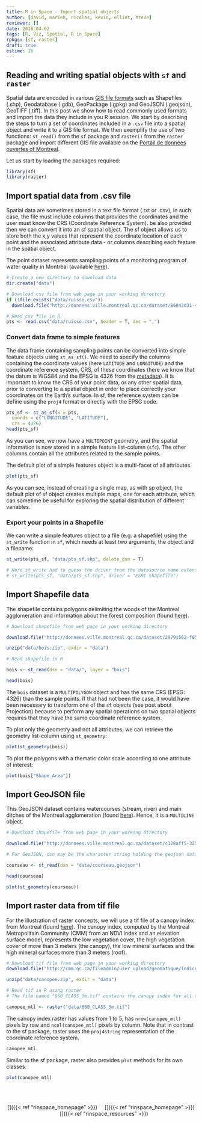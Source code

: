 ```yaml
---
title: R in Space - Import spatial objects
author: [david, marieh, nicolas, kevin, elliot, steve]
reviewer: []
date: 2018-04-02
tags: [R, Viz, Spatial, R in Space]
rpkgs: [sf, raster]
draft: true
estime: 16
---
```


## Reading and writing spatial objects with `sf` and `raster`

Spatial data are encoded in various [GIS file formats](https://en.wikipedia.org/wiki/GIS_file_formats) such as Shapefiles (.shp),
Geodatabase (.gdb), GeoPackage (.gpkg) and GeoJSON (.geojson), GeoTIFF (.tiff).
In this post we show how to read commonly used formats and import the data
they include in you R session. We start by describing the steps to turn
a set of coordinates included in a `.csv` file into a spatial object and write it
to a GIS file format. We then exemplify the use of two functions: `st_read()` from the
`sf` package and `raster()` from the `raster` package and import different
GIS file available on the [Portail de données ouvertes of
Montreal](http://donnees.ville.montreal.qc.ca/dataset).

Let us start by loading the packages required:

```r
library(sf)
library(raster)
```

## Import spatial data from .csv file

Spatial data are sometimes stored in a text file format (.txt or .csv), in such
case, the file must include columns that provides the coordinates and the
user must know the CRS (Coordinate Reference System).
be also provided then we can convert it into an sf spatial object. The sf object allows us to store both the x,y values that represent the coordinate location of each point and the associated attribute data - or columns describing each feature in the spatial object.

The point dataset represents sampling points of a monitoring program of water quality in Montreal (available [here](http://donnees.ville.montreal.qc.ca/dataset/rsma-points-d-echantillonnage-ruisso/resource/adad6c48-fb48-40fc-a031-1ac870d978b4)).

```r
# Create a new directory to download data
dir.create("data")

# Download csv file from web page in your working directory
if (!file.exists("data/ruisso.csv"))
  download.file("http://donnees.ville.montreal.qc.ca/dataset/86843d31-4251-4002-b10d-620aaa751092/resource/adad6c48-fb48-40fc-a031-1ac870d978b4/download/scri03.-infor03.02-informatique03.02.07-donneesouvertesrsmaruissostationsstations_ruisso.csv", destfile = "data/ruisso.csv")

# Read csv file in R
pts <- read.csv("data/ruisso.csv", header = T, dec = ",")
```


### Convert data frame to simple features

The data frame containing sampling points can be converted into simple feature
objects using `st_as_sf()`. We need to specify the columns containing the coordinate values (here `LATITUDE` and `LONGITUDE`) and the coordinate reference system, CRS, of these coordinates (here we know that the datum is WGS84 and the EPSG is 4326 from the [metadata](http://donnees.ville.montreal.qc.ca/dataset/rsma-points-d-echantillonnage-ruisso/resource/adad6c48-fb48-40fc-a031-1ac870d978b4)). It is important to know the CRS of your point data, or any other spatial data, prior to converting to a spatial object in order to place correctly your coordinates on the Earth’s surface. In sf, the reference system can be define using the `proj4` format or directly with the EPSG code.


```r
pts_sf <- st_as_sf(x = pts,
  coords = c("LONGITUDE", "LATITUDE"),
  crs = 4326)
head(pts_sf)
```

As you can see, we now have a `MULTIPOINT` geometry, and the spatial information is now stored in a simple feature list-column (`sfc`). The other columns contain all the attributes related to the sample points.

The default plot of a simple features object is a multi-facet of all attributes.

```r
plot(pts_sf)  
```

As you can see, instead of creating a single map, as with sp object, the default plot of sf object creates multiple maps, one for each attribute, which can sometime be useful for exploring the spatial distribution of different variables.

### Export your points in a Shapefile

We can write a simple features object to a file (e.g. a shapefile) using the `st_write` function in `sf`, which needs at least two arguments, the object and a filename:

```r
st_write(pts_sf, "data/pts_sf.shp", delete_dsn = T)

# Here st_write had to guess the driver from the datasource name extension, but we can also specify it:
# st_write(pts_sf, "data/pts_sf.shp", driver = "ESRI Shapefile")
```

## Import Shapefile data

The shapefile contains polygons delimiting the woods of the Montreal agglomeration and information about the forest composition (found [here](http://donnees.ville.montreal.qc.ca/dataset/29791562-f050-401e-b405-5c1fbf427f65)).

```r
# Download shapefile from web page in your working directory

download.file("http://donnees.ville.montreal.qc.ca/dataset/29791562-f050-401e-b405-5c1fbf427f65/resource/9fa20d3a-5dee-43d6-9bc9-5d86fe225e16/download/bois.zip", destfile = "data/bois.zip")

unzip("data/bois.zip", exdir = "data")

# Read shapefile in R

bois <- st_read(dsn = "data/", layer = "bois")

head(bois)
```
The `bois` dataset is a `MULTIPOLYGON` object and has the same CRS (EPSG: 4326) than the sample points. If that had not been the case, it would have been necessary to transform one of the `sf` objects (see post about Projection) because to perform any spatial operations on two spatial objects requires that they have the same coordinate reference system.

To plot only the geometry and not all attributes, we can retrieve the geometry list-column using `st_geometry`:

```r
plot(st_geometry(bois))
```

To plot the polygons with a thematic color scale according to one attribute of interest:

```r
plot(bois["Shape_Area"])
```

## Import GeoJSON file

This GeoJSON dataset contains watercourses (stream, river) and main ditches of the Montreal agglomeration (found [here](http://donnees.ville.montreal.qc.ca/dataset/c128aff5-325c-4599-ab66-1c9d0b3abc94)). Hence, it is a `MULTILINE` object.

```r
# Download shapefile from web page in your working directory

download.file("http://donnees.ville.montreal.qc.ca/dataset/c128aff5-325c-4599-ab66-1c9d0b3abc94/resource/0f64976e-19c1-4d29-bcc5-4b663a392617/download/courseau.geojson", destfile="data/courseau.geojson")

# For GeoJSON, dsn may be the character string holding the geojson data

courseau <- st_read(dsn = "data/courseau.geojson")

head(courseau)

plot(st_geometry(courseau))
```

## Import raster data from tif file

For the illustration of raster concepts, we will use a tif file of a canopy index from Montreal (found [here](http://cmm.qc.ca/donnees-et-territoire/observatoire-grand-montreal/produits-cartographiques/donnees-georeferencees/)). The canopy index, computed by the Montreal Metropolitain Community (CMM) from an NDVI index and an elevation surface model, represents the low vegetation cover, the high vegetation cover of more than 3 meters (the canopy), the low mineral surfaces and the high mineral surfaces more than 3 meters (roof).


```r
# Download tif file from web page in your working directory
download.file("http://cmm.qc.ca/fileadmin/user_upload/geomatique/IndiceCanopee/2015/660_Canopee2015_3m.zip", destfile="data/canopee.zip")

unzip("data/canopee.zip", exdir = "data")

# Read tif in R using raster
# The file named "660_CLASS_3m.tif" contains the canopy index for all the Montreal area, so we can read this file only

canopee_mtl <- raster("data/660_CLASS_3m.tif")
```

The canopy index raster has values from 1 to 5, has `nrow(canopee_mtl)` pixels by row and `ncol(canopee_mtl)` pixels by column.  Note that in contrast to the sf package, raster uses the `proj4string` representation of the coordinate reference system.

```r
canopee_mtl
```

Similar to the sf package, raster also provides `plot` methods for its own classes.
```r
plot(canopee_mtl)
```

<br><br>

<center>
  [<i class="fa fa-arrow-circle-o-left fa-3x" aria-hidden="true"></i>]({{< ref "rinspace_homepage" >}})
  &nbsp; &nbsp;
  [<i class="fa fa-home fa-3x" aria-hidden="true"></i>]({{< ref "rinspace_homepage" >}})
  &nbsp; &nbsp;
  [<i class="fa fa-arrow-circle-o-right fa-3x" aria-hidden="true"></i>]({{< ref "rinspace_resources" >}})
</center>
